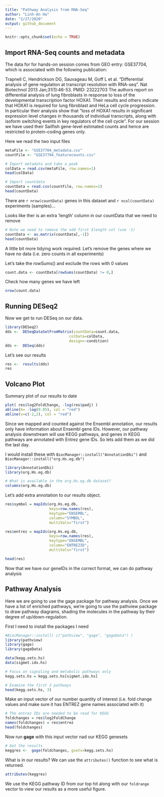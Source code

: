 ```yaml
---
title: "Pathway Analysis from RNA-Seq"
author: "Linh-An Ho"
date: "2/27/2020"
output: github_document
---
```


```r
knitr::opts_chunk$set(echo = TRUE)
```

## Import RNA-Seq counts and metadata

The data for for hands-on session comes from GEO entry: GSE37704, which is associated with the following publication:

Trapnell C, Hendrickson DG, Sauvageau M, Goff L et al. "Differential analysis of gene regulation at transcript resolution with RNA-seq". Nat Biotechnol 2013 Jan;31(1):46-53. PMID: 23222703
The authors report on differential analysis of lung fibroblasts in response to loss of the developmental transcription factor HOXA1. Their results and others indicate that HOXA1 is required for lung fibroblast and HeLa cell cycle progression. In particular their analysis show that "loss of HOXA1 results in significant expression level changes in thousands of individual transcripts, along with isoform switching events in key regulators of the cell cycle". For our session we have used their Sailfish gene-level estimated counts and hence are restricted to protein-coding genes only.

Here we read the two input files
```r
metaFile <- "GSE37704_metadata.csv"
countFile <- "GSE37704_featurecounts.csv"
```

```r
# Import metadata and take a peak
colData = read.csv(metaFile, row.names=1)
head(colData)
```

```r
# Import countdata
countData = read.csv(countFile, row.names=1)
head(countData)
```

There are `r nrow(countData)` genes in this dataset and `r ncol(countData)` experiments (samples)...

Looks like ther is an extra 'length' column in our countData that we need to remove
```r

# Note we need to remove the odd first $length col (use -1)
countData <- as.matrix(countData[,-1])
head(countData)
```


A little bit more tidying work required. Let's remove the genes where we have no data (i.e. zero counts in all experiments)

Let's take the rowSums() and exclude the rows with 0 values
```r
count.data <- countData[rowSums(countData) != 0,]
```

Check how many genes we have left
```r
nrow(count.data)
```

## Running DESeq2

Now we get to run DESeq on our data.
```r
library(DESeq2)
dds <-  DESeqDataSetFromMatrix(countData=count.data,
                             colData=colData,
                             design=~condition)
dds <-  DESeq(dds)
```

Let's see our results
```r
res <-  results(dds)
res
```

## Volcano Plot

Summary plot of our results to date
```r
plot( res$log2FoldChange, -log(res$padj) )
abline(h= -log(0.05), col = "red")
abline(v=c(-2,2), col = "red")
```

Since we mapped and counted against the Ensembl annotation, our results only have information about Ensembl gene IDs. However, our pathway analysis downstream will use KEGG pathways, and genes in KEGG pathways are annotated with Entrez gene IDs. So lets add them as we did the last day.

I would install these with `BiocManager::install("AnnotationDbi")` and `BiocManager::install("org.Hs.eg.db")`
```r
library(AnnotationDbi)
library(org.Hs.eg.db)

# What is available in the org.Hs.eg.db dataset?
columns(org.Hs.eg.db)
```

Let's add extra annotation to our results object.
```r
res$symbol = mapIds(org.Hs.eg.db,
                    keys=row.names(res), 
                    keytype="ENSEMBL",
                    column="SYMBOL",
                    multiVals="first")

res$entrez = mapIds(org.Hs.eg.db,
                    keys=row.names(res),
                    keytype="ENSEMBL",
                    column="ENTREZID",
                    multiVals="first")

head(res)
```

Now that we have our geneIDs in the correct format, we can do pathway analysis

## Pathway Analysis

Here we are going to use the gage package for pathway analysis. Once we have a list of enriched pathways, we're going to use the pathview package to draw pathway diagrams, shading the molecules in the pathway by their degree of up/down-regulation.


First I need to install the packages I need 
```r
#BiocManager::install( c("pathview", "gage", "gageData") )
library(pathview)
library(gage)
library(gageData)
```


```r
data(kegg.sets.hs)
data(sigmet.idx.hs)

# Focus on signaling and metabolic pathways only
kegg.sets.hs = kegg.sets.hs[sigmet.idx.hs]

# Examine the first 3 pathways
head(kegg.sets.hs, 3)
```

Make an input vector of our number quantity of interest (i.e. fold change values and make sure it has ENTREZ gene names associated with it)
```r
# The entrez IDs are needed to be read for KEGG
foldchanges = res$log2FoldChange
names(foldchanges) = res$entrez
head(foldchanges)
```

Now run **gage** with this input vector nad our KEGG genesets
```r
# Get the results
keggres <-  gage(foldchanges, gsets=kegg.sets.hs)
```

What is in our results? We can use the `attributes()` function to see what is returned.
```r
attributes(keggres)
```

We use the KEGG pathway ID from our top hit along with our `foldrange` vector to view our results as a more useful figure.
```r

```


```r

```

